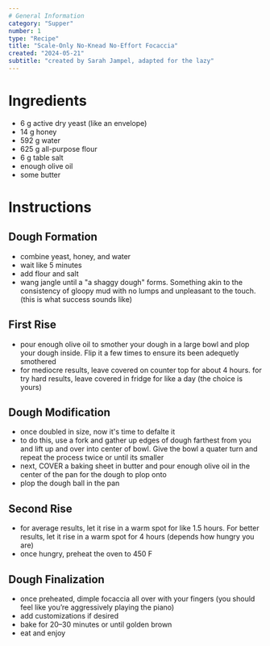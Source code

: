 ```yaml
---
# General Information
category: "Supper"
number: 1
type: "Recipe"
title: "Scale-Only No-Knead No-Effort Focaccia"
created: "2024-05-21"
subtitle: "created by Sarah Jampel, adapted for the lazy"
---
```


# Ingredients

- 6 g active dry yeast (like an envelope)
- 14 g honey
- 592 g water
- 625 g all-purpose flour
- 6 g table salt
- enough olive oil
- some butter

# Instructions

## Dough Formation

- combine yeast, honey, and water
- wait like 5 minutes
- add flour and salt
- wang jangle until a "a shaggy dough" forms. Something akin to the consistency of gloopy mud with no lumps and unpleasant to the touch. (this is what success sounds like)

## First Rise

- pour enough olive oil to smother your dough in a large bowl and plop your dough inside. Flip it a few times to ensure its been adequetly smothered
- for mediocre results, leave covered on counter top for about 4 hours. for try hard results, leave covered in fridge for like a day (the choice is yours)

## Dough Modification

- once doubled in size, now it's time to defalte it
- to do this, use a fork and gather up edges of dough farthest from you and lift up and over into center of bowl. Give the bowl a quater turn and repeat the process twice or until its smaller
- next, COVER a baking sheet in butter and pour enough olive oil in the center of the pan for the dough to plop onto
- plop the dough ball in the pan

## Second Rise

- for average results, let it rise in a warm spot for like 1.5 hours. For better results, let it rise in a warm spot for 4 hours (depends how hungry you are)
- once hungry, preheat the oven to 450 F

## Dough Finalization

- once preheated, dimple focaccia all over with your fingers (you should feel like you’re aggressively playing the piano)
- add customizations if desired
- bake for 20–30 minutes or until golden brown
- eat and enjoy
